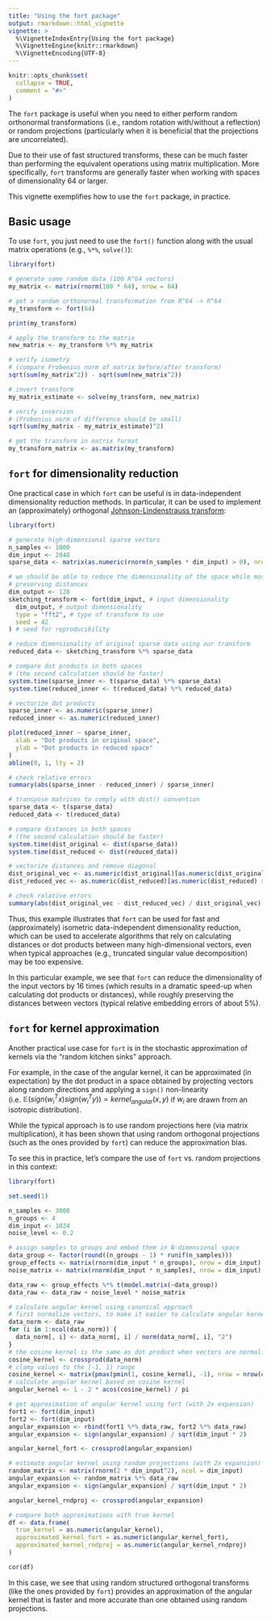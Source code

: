 ```yaml
---
title: "Using the fort package"
output: rmarkdown::html_vignette
vignette: >
  %\VignetteIndexEntry{Using the fort package}
  %\VignetteEngine{knitr::rmarkdown}
  %\VignetteEncoding{UTF-8}
---
```


```r
knitr::opts_chunk$set(
  collapse = TRUE,
  comment = "#>"
)
```

The `fort` package is useful when you need to either perform random orthonormal transformations (i.e., random rotation with/without a reflection) or random projections (particularly when it is beneficial that the projections are uncorrelated).

Due to their use of fast structured transforms, these can be much faster than performing the equivalent operations using matrix multiplication. More specifically, `fort` transforms are generally faster when working with spaces of dimensionality 64 or larger.

This vignette exemplifies how to use the `fort` package, in practice.

## Basic usage

To use `fort`, you just need to use the `fort()` function along with the usual matrix operations (e.g., `%*%`, `solve()`):

```r
library(fort)

# generate some random data (100 R^64 vectors)
my_matrix <- matrix(rnorm(100 * 64), nrow = 64)

# get a random orthonormal transformation from R^64 -> R^64
my_transform <- fort(64)

print(my_transform)

# apply the transform to the matrix
new_matrix <- my_transform %*% my_matrix

# verify isometry
# (compare Frobenius norm of matrix before/after transform)
sqrt(sum(my_matrix^2)) - sqrt(sum(new_matrix^2))

# invert transform
my_matrix_estimate <- solve(my_transform, new_matrix)

# verify inversion
# (Frobenius norm of difference should be small)
sqrt(sum(my_matrix - my_matrix_estimate)^2)

# get the transform in matrix format
my_transform_matrix <- as.matrix(my_transform)
```

## `fort` for dimensionality reduction

One practical case in which `fort` can be useful is in data-independent dimensionality reduction methods. In particular, it can be used to implement an (approximately) orthogonal [Johnson-Lindenstrauss transform](https://arxiv.org/abs/2103.00564):

```r
library(fort)

# generate high-dimensional sparse vectors
n_samples <- 1000
dim_input <- 2048
sparse_data <- matrix(as.numeric(rnorm(n_samples * dim_input) > 0), nrow = dim_input)

# we should be able to reduce the dimensionality of the space while mostly
# preserving distances
dim_output <- 128
sketching_transform <- fort(dim_input, # input dimensionality
  dim_output, # output dimensionality
  type = "fft2", # type of transform to use
  seed = 42
) # seed for reproducibility

# reduce dimensionality of original sparse data using our transform
reduced_data <- sketching_transform %*% sparse_data

# compare dot products in both spaces
# (the second calculation should be faster)
system.time(sparse_inner <- t(sparse_data) %*% sparse_data)
system.time(reduced_inner <- t(reduced_data) %*% reduced_data)

# vectorize dot products
sparse_inner <- as.numeric(sparse_inner)
reduced_inner <- as.numeric(reduced_inner)

plot(reduced_inner ~ sparse_inner,
  xlab = "Dot products in original space",
  ylab = "Dot products in reduced space"
)
abline(0, 1, lty = 2)

# check relative errors
summary(abs(sparse_inner - reduced_inner) / sparse_inner)

# transpose matrices to comply with dist() convention
sparse_data <- t(sparse_data)
reduced_data <- t(reduced_data)

# compare distances in both spaces
# (the second calculation should be faster)
system.time(dist_original <- dist(sparse_data))
system.time(dist_reduced <- dist(reduced_data))

# vectorize distances and remove diagonal
dist_original_vec <- as.numeric(dist_original)[as.numeric(dist_original) > 0]
dist_reduced_vec <- as.numeric(dist_reduced)[as.numeric(dist_reduced) > 0]

# check relative errors
summary(abs(dist_original_vec - dist_reduced_vec) / dist_original_vec)
```

Thus, this example illustrates that `fort` can be used for fast and (approximately) isometric data-independent dimensionality reduction, which can be used to accelerate algorithms that rely on calculating distances or dot products between many high-dimensional vectors, even when typical approaches (e.g., truncated singular value decomposition) may be too expensive.

In this particular example, we see that `fort` can reduce the dimensionality of the input vectors
by 16 times (which results in a dramatic speed-up when calculating dot products or distances), while roughly preserving the distances between vectors (typical relative embedding errors of about 5%).

## `fort` for kernel approximation

Another practical use case for `fort` is in the stochastic approximation of kernels via the "random kitchen sinks" approach.

For example, in the case of the angular kernel, it can be approximated (in expectation) by the dot product in a space obtained by projecting vectors along random directions and applying a `sign()` non-linearity (i.e. $\mathbb{E}(sign(w_i^T x)sign(w_i^T y)) = kernel_{angular}(x,y)$ if $w_i$ are drawn from an isotropic distribution).

While the typical approach is to use random projections here (via matrix multiplication), it has been shown that using random orthogonal projections (such as the ones provided by `fort`) can reduce the approximation bias.

To see this in practice, let's compare the use of `fort` vs. random projections in this context:

```r
library(fort)

set.seed(1)

n_samples <- 3000
n_groups <- 4
dim_input <- 1024
noise_level <- 0.2

# assign samples to groups and embed them in N-dimensional space
data_group <- factor(round((n_groups - 1) * runif(n_samples)))
group_effects <- matrix(rnorm(dim_input * n_groups), nrow = dim_input)
noise_matrix <- matrix(rnorm(dim_input * n_samples), nrow = dim_input)

data_raw <- group_effects %*% t(model.matrix(~data_group))
data_raw <- data_raw + noise_level * noise_matrix

# calculate angular kernel using canonical approach
# first normalize vectors, to make it easier to calculate angular kernel
data_norm <- data_raw
for (i in 1:ncol(data_norm)) {
  data_norm[, i] <- data_norm[, i] / norm(data_norm[, i], "2")
}
# the cosine kernel is the same as dot product when vectors are normalized
cosine_kernel <- crossprod(data_norm)
# clamp values to the [-1, 1] range
cosine_kernel <- matrix(pmax(pmin(1, cosine_kernel), -1), nrow = nrow(cosine_kernel))
# calculate angular kernel based on cosine kernel
angular_kernel <- 1 - 2 * acos(cosine_kernel) / pi

# get approximation of angular kernel using fort (with 2x expansion)
fort1 <- fort(dim_input)
fort2 <- fort(dim_input)
angular_expansion <- rbind(fort1 %*% data_raw, fort2 %*% data_raw)
angular_expansion <- sign(angular_expansion) / sqrt(dim_input * 2)

angular_kernel_fort <- crossprod(angular_expansion)

# estimate angular kernel using random projections (with 2x expansion)
random_matrix <- matrix(rnorm(2 * dim_input^2), ncol = dim_input)
angular_expansion <- random_matrix %*% data_raw
angular_expansion <- sign(angular_expansion) / sqrt(dim_input * 2)

angular_kernel_rndproj <- crossprod(angular_expansion)

# compare both approximations with true kernel
df <- data.frame(
  true_kernel = as.numeric(angular_kernel),
  approximated_kernel_fort = as.numeric(angular_kernel_fort),
  approximated_kernel_rndproj = as.numeric(angular_kernel_rndproj)
)

cor(df)
```

In this case, we see that using random structured orthogonal transforms (like the ones provided by `fort`) provides an approximation of the angular kernel that is faster and more accurate than one obtained using random projections.
